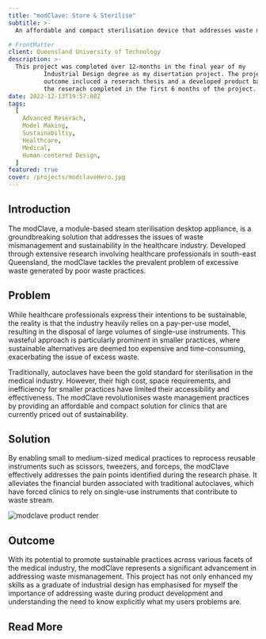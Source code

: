 ```yaml
---
title: "modClave: Store & Sterilise"
subtitle: >-
  An affordable and compact sterilisation device that addresses waste mismanagement in healthcare by enabling clinics to reprocess instruments, promoting sustainability and emphasizing the importance of waste reduction during product development.

# FrontMatter
client: Queensland University of Technology
description: >-
  This project was completed over 12-months in the final year of my
          Industrial Design degree as my disertation project. The projects
          outcome incluced a reserach thesis and a developed product based on
          the reserach completed in the first 6 months of the project.
date: 2022-12-13T19:57:08Z
tags:
  [
    Advanced Reserach,
    Model Making,
    Sustainabiltiy,
    Healthcare,
    Medical,
    Human-centered Design,
  ]
featured: true
cover: /projects/modclaveHero.jpg
---
```


## Introduction

The modClave, a module-based steam sterilisation desktop appliance, is
a groundbreaking solution that addresses the issues of waste
mismanagement and sustainability in the healthcare industry. Developed
through extensive research involving healthcare professionals in
south-east Queensland, the modClave tackles the prevalent problem of
excessive waste generated by poor waste practices.

<ImageWithCaption
  alt="hero image of the modclave"
  src="/posts/ibrahim-boran-pV5arhEZHiA-unsplash.jpg"
  caption="Example of single-use instruments that are often used once and disposed of in
  medical practices. ( source: Ibrahim Boran, Unsplash)"
/>

## Problem

While healthcare professionals express their intentions to be
sustainable, the reality is that the industry heavily relies on a
pay-per-use model, resulting in the disposal of large volumes of
single-use instruments. This wasteful approach is particularly
prominent in smaller practices, where sustainable alternatives are
deemed too expensive and time-consuming, exacerbating the issue of
excess waste.

<InlineSection>
  <InlineSectionItem>
    <ImageWithCaption
      alt="example of a room layout with a traditional autoclave"
      src="/posts/autoclave_requirements.png"
      caption="Extracted from Infection prevention and control standards: for
            general practices and other office-based and community-based
            practices (RACGP, 2014)"
    />
  </InlineSectionItem>
  <InlineSectionItem>
    Traditionally, autoclaves have been the gold standard for sterilisation in
    the medical industry. However, their high cost, space requirements, and
    inefficiency for smaller practices have limited their accessibility and
    effectiveness. The modClave revolutionises waste management practices by
    providing an affordable and compact solution for clinics that are currently
    priced out of sustainability.
  </InlineSectionItem>
</InlineSection>

## Solution

By enabling small to medium-sized medical practices to reprocess
reusable instruments such as scissors, tweezers, and forceps, the
modClave effectively addresses the pain points identified during the
research phase. It alleviates the financial burden associated with
traditional autoclaves, which have forced clinics to rely on
single-use instruments that contribute to waste stream.

![modclave product render](/posts/module_closeup.jpg)

## Outcome

With its potential to promote sustainable practices across various
facets of the medical industry, the modClave represents a significant
advancement in addressing waste mismanagement. This project has not
only enhanced my skills as a graduate of industrial design has
emphasised for myself the importance of addressing waste during
product development and understanding the need to know explicitly what
my users problems are.

## Read More

<ExternalLink
  href="https://www.dropbox.com/s/ks2ap17jhnmhhqg/modClave%20Designed%20Document%20with%20Justification%20Chapter%201-11-2022.pdf?dl=0"
  emoji="📁"
  description="Read the full thesis"
/>
<ExternalLink
  href="https://www.youtube.com/watch?v=l13PFV3bYVM"
  emoji="📺"
  description="Watch the introduction video"
/>
<ExternalLink
  href="https://www.dropbox.com/s/hz9wytv6cwmpg6a/Final%20DDR%20Pages%20-%20Isaac%20Bonora%20-%2010-11-22.pdf?dl=0"
  emoji="📒"
  description="Explore the DDR"
/>
